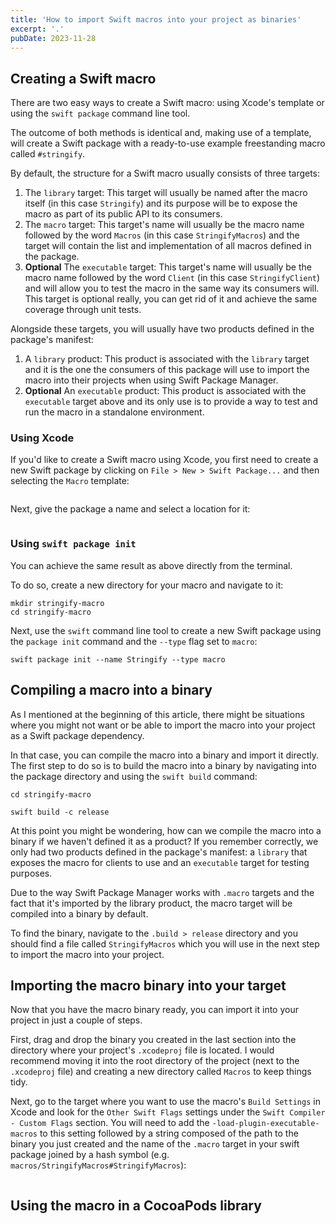 ```yaml
---
title: 'How to import Swift macros into your project as binaries'
excerpt: '.'
pubDate: 2023-11-28
---
```


## Creating a Swift macro

There are two easy ways to create a Swift macro: using Xcode's template or using the `swift package` command line tool.

The outcome of both methods is identical and, making use of a template, will create a Swift package with a ready-to-use example freestanding macro called `#stringify`.

By default, the structure for a Swift macro usually consists of three targets:

1. The `library` target: This target will usually be named after the macro itself (in this case `Stringify`) and its purpose will be to expose the macro as part of its public API to its consumers.
2. The `macro` target: This target's name will usually be the macro name followed by the word `Macros` (in this case `StringifyMacros`) and the target will contain the list and implementation of all macros defined in the package.
3. **Optional** The `executable` target: This target's name will usually be the macro name followed by the word `Client` (in this case `StringifyClient`) and will allow you to test the macro in the same way its consumers will. This target is optional really, you can get rid of it and achieve the same coverage through unit tests.

Alongside these targets, you will usually have two products defined in the package's manifest:

1. A `library` product: This product is associated with the `library` target and it is the one the consumers of this package will use to import the macro into their projects when using Swift Package Manager.
2. **Optional** An `executable` product: This product is associated with the `executable` target above and its only use is to provide a way to test and run the macro in a standalone environment.

### Using Xcode

If you'd like to create a Swift macro using Xcode, you first need to create a new Swift package by clicking on `File > New > Swift Package...` and then selecting the `Macro` template:

![]()

Next, give the package a name and select a location for it:

![]()

### Using `swift package init`

You can achieve the same result as above directly from the terminal.

To do so, create a new directory for your macro and navigate to it:

```bash:Terminal
mkdir stringify-macro
cd stringify-macro
```

Next, use the `swift` command line tool to create a new Swift package using the `package init` command and the `--type` flag set to `macro`:

```bash:Terminal
swift package init --name Stringify --type macro
```

## Compiling a macro into a binary

As I mentioned at the beginning of this article, there might be situations where you might not want or be able to import the macro into your project as a Swift package dependency.

In that case, you can compile the macro into a binary and import it directly. The first step to do so is to build the macro into a binary by navigating into the package directory and using the `swift build` command:

```bash:Terminal
cd stringify-macro

swift build -c release
```

At this point you might be wondering, how can we compile the macro into a binary if we haven't defined it as a product? If you remember correctly, we only had two products defined in the package's manifest: a `library` that exposes the macro for clients to use and an `executable` target for testing purposes.

Due to the way Swift Package Manager works with `.macro` targets and the fact that it's imported by the library product, the macro target will be compiled into a binary by default.

To find the binary, navigate to the `.build > release` directory and you should find a file called `StringifyMacros` which you will use in the next step to import the macro into your project.

## Importing the macro binary into your target

Now that you have the macro binary ready, you can import it into your project in just a couple of steps.

First, drag and drop the binary you created in the last section into the directory where your project's `.xcodeproj` file is located. I would recommend moving it into the root directory of the project (next to the `.xcodeproj` file) and creating a new directory called `Macros` to keep things tidy.

Next, go to the target where you want to use the macro's `Build Settings` in Xcode and look for the `Other Swift Flags` settings under the `Swift Compiler - Custom Flags` section. You will need to add the `-load-plugin-executable-macros` to this setting followed by a string composed of the path to the binary you just created and the name of the `.macro` target in your swift package joined by a hash symbol (e.g. `macros/StringifyMacros#StringifyMacros`):

![]()

## Using the macro in a CocoaPods library

```

```
